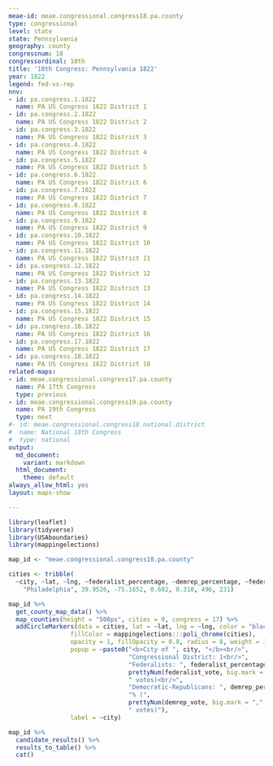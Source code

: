 ```yaml
---
meae-id: meae.congressional.congress18.pa.county
type: congressional
level: state
state: Pennsylvania
geography: county
congressnum: 18
congressordinal: 18th
title: '18th Congress: Pennsylvania 1822'
year: 1822
legend: fed-vs-rep
nnv:
- id: pa.congress.1.1822
  name: PA US Congress 1822 District 1
- id: pa.congress.2.1822
  name: PA US Congress 1822 District 2
- id: pa.congress.3.1822
  name: PA US Congress 1822 District 3
- id: pa.congress.4.1822
  name: PA US Congress 1822 District 4
- id: pa.congress.5.1822
  name: PA US Congress 1822 District 5
- id: pa.congress.6.1822
  name: PA US Congress 1822 District 6
- id: pa.congress.7.1822
  name: PA US Congress 1822 District 7
- id: pa.congress.8.1822
  name: PA US Congress 1822 District 8
- id: pa.congress.9.1822
  name: PA US Congress 1822 District 9
- id: pa.congress.10.1822
  name: PA US Congress 1822 District 10
- id: pa.congress.11.1822
  name: PA US Congress 1822 District 11
- id: pa.congress.12.1822
  name: PA US Congress 1822 District 12
- id: pa.congress.13.1822
  name: PA US Congress 1822 District 13
- id: pa.congress.14.1822
  name: PA US Congress 1822 District 14
- id: pa.congress.15.1822
  name: PA US Congress 1822 District 15
- id: pa.congress.16.1822
  name: PA US Congress 1822 District 16
- id: pa.congress.17.1822
  name: PA US Congress 1822 District 17
- id: pa.congress.18.1822
  name: PA US Congress 1822 District 18
related-maps:
- id: meae.congressional.congress17.pa.county
  name: PA 17th Congress
  type: previous
- id: meae.congressional.congress19.pa.county
  name: PA 19th Congress
  type: next
#- id: meae.congressional.congress18.national.district
#  name: National 18th Congress
#  type: national
output:
  md_document:
    variant: markdown
  html_document:
    theme: default
always_allow_html: yes
layout: maps-show

---
```


```r
library(leaflet)
library(tidyverse)
library(USAboundaries)
library(mappingelections)

map_id <- "meae.congressional.congress18.pa.county"

cities <- tribble(
  ~city, ~lat, ~lng, ~federalist_percentage, ~demrep_percentage, ~federalist_vote, ~demrep_vote,
    "Philadelphia", 39.9526, -75.1652, 0.682, 0.318, 496, 231)
```

<div class="map">

```r
map_id %>%
  get_county_map_data() %>%
  map_counties(height = "500px", cities = 0, congress = 17) %>% 
  addCircleMarkers(data = cities, lat = ~lat, lng = ~lng, color = "black",
                 fillColor = mappingelections:::poli_chrome(cities),
                 opacity = 1, fillOpacity = 0.8, radius = 8, weight = 3,
                 popup = ~paste0("<b>City of ", city, "</b><br/>",
                                 "Congressional District: 1<br/>",
                                 "Federalists: ", federalist_percentage * 100, "% (", 
                                 prettyNum(federalist_vote, big.mark = ","), 
                                 " votes)<br/>",
                                 "Democratic-Republicans: ", demrep_percentage * 100,
                                 "% (", 
                                 prettyNum(demrep_vote, big.mark = ","),
                                 " votes)"),
                 label = ~city) 
```

</div>

<div class="results-table">

```r
map_id %>%
  candidate_results() %>%
  results_to_table() %>%
  cat()
```

</div>
